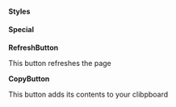 
<Meta title='Lib/Input/Button' />

#### Styles

<Canvas>
  <Story name='Styles'>
    <Variants />
  </Story>
</Canvas>

#### Special

**RefreshButton**

This button refreshes the page

<Canvas>
  <Story name='RefreshButton'>
    <RefreshButton />
  </Story>
</Canvas>

**CopyButton**

This button adds its contents to your clibpboard

<Canvas>
  <Story name='CopyButton'>
    <CopyButton />
  </Story>
</Canvas>
